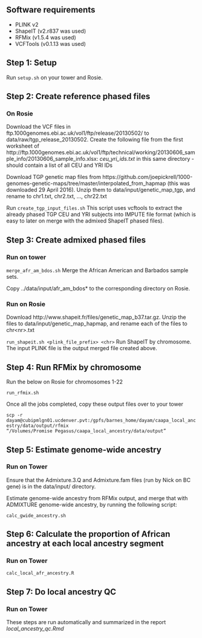 ## Software requirements

- PLINK v2
- ShapeIT (v2.r837 was used)
- RFMix (v1.5.4 was used)
- VCFTools (v0.1.13 was used)

## Step 1: Setup

Run <code>setup.sh</code> on your tower and Rosie.

## Step 2: Create reference phased files

### On Rosie

Download the VCF files in ftp.1000genomes.ebi.ac.uk/vol1/ftp/release/20130502/ to data/raw/tgp_release_20130502. Create the following file from the first worksheet of http://ftp.1000genomes.ebi.ac.uk/vol1/ftp/technical/working/20130606_sample_info/20130606_sample_info.xlsx:
<i>ceu_yri_ids.txt</i> in this same directory - should contain a list of all CEU and YRI IDs

Download TGP genetic map files from https://github.com/joepickrell/1000-genomes-genetic-maps/tree/master/interpolated_from_hapmap (this was downloaded 29 April 2016).
Unzip them to data/input/genetic_map_tgp, and rename to chr1.txt, chr2.txt, ..., chr22.txt

Run <code>create_tgp_input_files.sh</code>
This script uses vcftools to extract the already phased TGP CEU and YRI subjects into IMPUTE file format (which is easy to later on merge with the admixed ShapeIT phased files).

## Step 3: Create admixed phased files

### Run on tower

<code>merge_afr_am_bdos.sh</code>
Merge the African American and Barbados sample sets.

Copy ../data/input/afr_am_bdos* to the corresponding directory on Rosie.

### Run on Rosie

Download http://www.shapeit.fr/files/genetic_map_b37.tar.gz. Unzip the files to data/input/genetic_map_hapmap, and rename each of the files to chr\<nr\>.txt

<code>run_shapeit.sh \<plink_file_prefix\> \<chr\></code>
Run ShapeIT by chromosome. The input PLINK file is the output merged file created above. 

## Step 4: Run RFMix by chromosome 

Run the below on Rosie for chromosomes 1-22

<code>run_rfmix.sh <chr></code>

Once all the jobs completed, copy these output files over to your tower

<code>scp -r dayam@cubipmlgn01.ucdenver.pvt:/gpfs/barnes_home/dayam/caapa_local_ancestry/data/output/rfmix "/Volumes/Promise\ Pegasus/caapa_local_ancestry/data/output"</code>

## Step 5: Estimate genome-wide ancestry

### Run on Tower

Ensure that the Admixture.3.Q and Admixture.fam files (run by Nick on BC gene) is in the data/input/ directory. 

Estimate genome-wide ancestry from RFMix output, and merge that with ADMIXTURE genome-wide ancestry, by running the following script:

<code>calc_gwide_ancestry.sh</code>

## Step 6: Calculate the proportion of African ancestry at each local ancestry segment

### Run on Tower

<code>calc_local_afr_ancestry.R</code>

## Step 7: Do local ancestry QC

### Run on Tower

These steps are run automatically and summarized in the report <i>local_ancestry_qc.Rmd</i>


